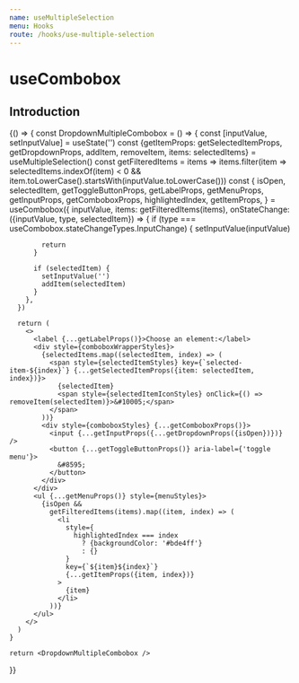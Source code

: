 ```yaml
---
name: useMultipleSelection
menu: Hooks
route: /hooks/use-multiple-selection
---
```



# useCombobox

## Introduction

<Playground style={playgroundStyles}>
  {() => {
    const DropdownMultipleCombobox = () => {
      const [inputValue, setInputValue] = useState('')
      const {getItemProps: getSelectedItemProps, getDropdownProps, addItem, removeItem, items: selectedItems} = useMultipleSelection()
      const getFilteredItems = items => items.filter(item => selectedItems.indexOf(item) < 0 && item.toLowerCase().startsWith(inputValue.toLowerCase()))
      const {
        isOpen,
        selectedItem,
        getToggleButtonProps,
        getLabelProps,
        getMenuProps,
        getInputProps,
        getComboboxProps,
        highlightedIndex,
        getItemProps,
      } = useCombobox({
        inputValue,
        items: getFilteredItems(items),
        onStateChange: ({inputValue, type, selectedItem}) => {
          if (type === useCombobox.stateChangeTypes.InputChange) {
            setInputValue(inputValue)

            return
          }

          if (selectedItem) {
            setInputValue('')
            addItem(selectedItem)
          }
        },
      })

      return (
        <>
          <label {...getLabelProps()}>Choose an element:</label>
          <div style={comboboxWrapperStyles}>
            {selectedItems.map((selectedItem, index) => (
              <span style={selectedItemStyles} key={`selected-item-${index}`} {...getSelectedItemProps({item: selectedItem, index})}>
                {selectedItem}
                <span style={selectedItemIconStyles} onClick={() => removeItem(selectedItem)}>&#10005;</span>
              </span>
            ))}
            <div style={comboboxStyles} {...getComboboxProps()}>
              <input {...getInputProps({...getDropdownProps({isOpen})})} />
              <button {...getToggleButtonProps()} aria-label={'toggle menu'}>
                &#8595;
              </button>
            </div>
          </div>
          <ul {...getMenuProps()} style={menuStyles}>
            {isOpen &&
              getFilteredItems(items).map((item, index) => (
                <li
                  style={
                    highlightedIndex === index
                      ? {backgroundColor: '#bde4ff'}
                      : {}
                  }
                  key={`${item}${index}`}
                  {...getItemProps({item, index})}
                >
                  {item}
                </li>
              ))}
          </ul>
        </>
      )
    }

    return <DropdownMultipleCombobox />

}}

</Playground>
